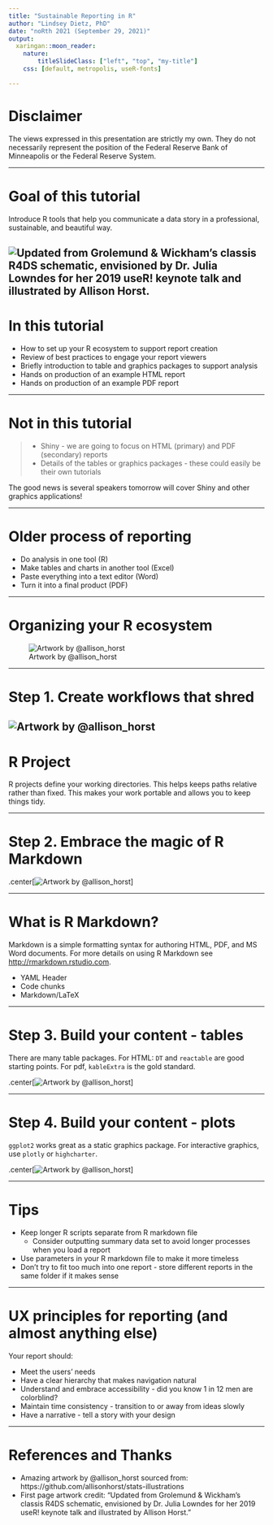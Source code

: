 ```yaml
---
title: "Sustainable Reporting in R"
author: "Lindsey Dietz, PhD"
date: "noRth 2021 (September 29, 2021)"
output: 
  xaringan::moon_reader:
    nature:
        titleSlideClass: ["left", "top", "my-title"]
    css: [default, metropolis, useR-fonts]

---
```


# Disclaimer

The views expressed in this presentation are strictly my own. They do not necessarily represent the position of the Federal Reserve Bank of Minneapolis or the Federal Reserve System.

---

# Goal of this tutorial

Introduce R tools that help you communicate a data story in a professional, sustainable, and beautiful way. 

![Updated from Grolemund & Wickham's classis R4DS schematic, envisioned by Dr. Julia Lowndes for her 2019 useR! keynote talk and illustrated by Allison Horst.](environmental-data-science-r4ds-general.png)
---

# In this tutorial

- How to set up your R ecosystem to support report creation
- Review of best practices to engage your report viewers
- Briefly introduction to table and graphics packages to support analysis
- Hands on production of an example HTML report
- Hands on production of an example PDF report

---

# Not in this tutorial

>- Shiny - we are going to focus on HTML (primary) and PDF (secondary) reports
>- Details of the tables or graphics packages - these could easily be their own tutorials

The good news is several speakers tomorrow will cover Shiny and other graphics applications!

---

# Older process of reporting

- Do analysis in one tool (R)
- Make tables and charts in another tool (Excel)
- Paste everything into a text editor (Word)
- Turn it into a final product (PDF)

---

# Organizing your R ecosystem
![Artwork by @allison_horst](reproducibility_court.png)

---

# Step 1. Create workflows that shred
![Artwork by @allison_horst](cracked_setwd.png)
---

# R Project 

R projects define your working directories. This helps keeps paths relative rather than fixed. This makes your work portable and allows you to keep things tidy. 

---

# Step 2. Embrace the magic of R Markdown
.center[![Artwork by @allison_horst](rmarkdown_wizards.png)]

---

# What is R Markdown?

Markdown is a simple formatting syntax for authoring HTML, PDF, and MS Word documents. For more details on using R Markdown see <http://rmarkdown.rstudio.com>.

- YAML Header
- Code chunks
- Markdown/LaTeX

---

# Step 3. Build your content - tables

There are many table packages. For HTML: `DT` and `reactable` are good starting points. For pdf, `kableExtra` is the gold standard.

.center[![Artwork by @allison_horst](tidydata_7.jpg)]

---

# Step 4. Build your content - plots

`ggplot2` works great as a static graphics package. For interactive graphics, use `plotly` or `highcharter`.

.center[![Artwork by @allison_horst](presenting_monster.png)]

---

# Tips

 - Keep longer R scripts separate from R markdown file
   + Consider outputting summary data set to avoid longer processes when you load a report
 - Use parameters in your R markdown file to make it more timeless
 - Don't try to fit too much into one report - store different reports in the same folder if it makes sense

---

# UX principles for reporting (and almost anything else)

Your report should:

 - Meet the users’ needs 
 - Have a clear hierarchy that makes navigation natural
 - Understand and embrace accessibility - did you know 1 in 12 men are colorblind?
 - Maintain time consistency - transition to or away from ideas slowly
 - Have a narrative - tell a story with your design
 
---

# References and Thanks

 - Amazing artwork by @allison_horst sourced from: https://github.com/allisonhorst/stats-illustrations
 - First page artwork credit: "Updated from Grolemund & Wickham's classis R4DS schematic, envisioned by Dr. Julia Lowndes for her 2019 useR! keynote talk and illustrated by Allison Horst."
